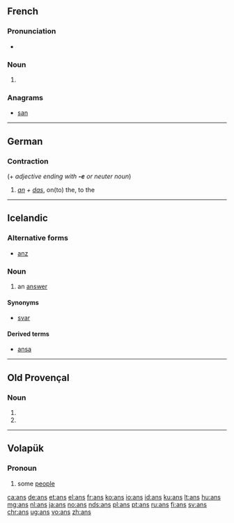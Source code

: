 {{also|ans.}}
==French==

===Pronunciation===
* {{IPA|/ɑ̃/|lang=fr}}

===Noun===
{{head|fr|noun plural form|g=m}}

# {{plural of|an|lang=fr}}

===Anagrams===
* [[san#French|san]]

----

==German==

===Contraction===
{{head|de|contraction}} (+ ''adjective ending with '''-e''' or neuter noun'')

# ''[[an#German|an]] + [[das#German|das]]'', on(to) the, to the

----

==Icelandic==

===Alternative forms===
* {{qualifier|obsolete}} [[anz]]

===Noun===
{{head|is|noun|g=f}}

# {{context|rare|lang=is}} an [[answer]]

====Synonyms====
* {{sense|an answer}} [[svar]] {{g|n}}

====Derived terms====
* [[ansa]]

----

==Old Provençal==

===Noun===
{{head|pro|noun form}} {{g|m-p}}

# {{nominative plural of|an|lang=pro}}
# {{oblique singular of|an|lang=pro}}

----

==Volapük==

===Pronoun===
{{head|vo|pronoun}}

# some [[people]]

[[ca:ans]]
[[de:ans]]
[[et:ans]]
[[el:ans]]
[[fr:ans]]
[[ko:ans]]
[[io:ans]]
[[id:ans]]
[[ku:ans]]
[[lt:ans]]
[[hu:ans]]
[[mg:ans]]
[[nl:ans]]
[[ja:ans]]
[[no:ans]]
[[nds:ans]]
[[pl:ans]]
[[pt:ans]]
[[ru:ans]]
[[fi:ans]]
[[sv:ans]]
[[chr:ans]]
[[ug:ans]]
[[vo:ans]]
[[zh:ans]]